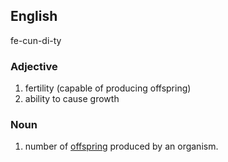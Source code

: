 ==English==

fe-cun-di-ty

===Adjective===


# fertility (capable of producing offspring)
# ability to cause growth

===Noun===
# number of [[offspring]] produced by an organism.